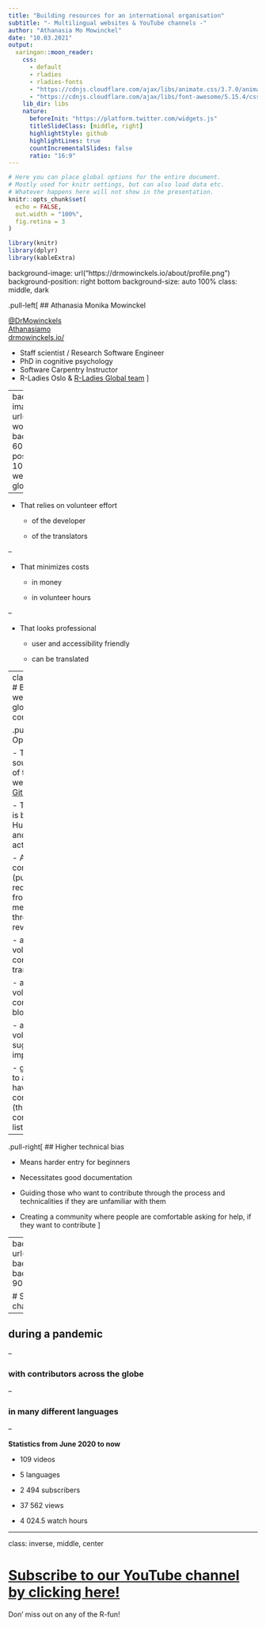 ```yaml
---
title: "Building resources for an international organisation"
subtitle: "- Multilingual websites & YouTube channels -"
author: "Athanasia Mo Mowinckel"
date: "10.03.2021"
output:
  xaringan::moon_reader:
    css: 
      - default
      - rladies
      - rladies-fonts
      - "https://cdnjs.cloudflare.com/ajax/libs/animate.css/3.7.0/animate.min.css"
      - "https://cdnjs.cloudflare.com/ajax/libs/font-awesome/5.15.4/css/all.min.css"
    lib_dir: libs
    nature:
      beforeInit: "https://platform.twitter.com/widgets.js"
      titleSlideClass: [middle, right]
      highlightStyle: github
      highlightLines: true
      countIncrementalSlides: false 
      ratio: "16:9"
---
```


```r
# Here you can place global options for the entire document.
# Mostly used for knitr settings, but can also load data etc.
# Whatever happens here will not show in the presentation.
knitr::opts_chunk$set(
  echo = FALSE,
  out.width = "100%",
  fig.retina = 3
)

library(knitr)
library(dplyr)
library(kableExtra)
```

background-image: url("https://drmowinckels.io/about/profile.png")
background-position: right bottom
background-size: auto 100%
class: middle, dark

.pull-left[
## Athanasia Monika Mowinckel

[<i class="fab fa-twitter fa-2x"></i> @DrMowinckels](https://twitter.com/DrMowinckels)   
[<i class="fab fa-github fa-2x" aria-hidden="true"></i> Athanasiamo](https://github.com/Athanasiamo)  
[<i class="fa fa-globe fa-2x" aria-hidden="true"></i> drmowinckels.io/](https://drmowinckels.io/)  

- Staff scientist / Research Software Engineer  
- PhD in cognitive psychology  
- Software Carpentry Instructor   
- R-Ladies Oslo & [R-Ladies Global team](www.rladies.org)
] 

---
background-image: url("img/chapters-world.png")
background-size: 60%
background-position: 85% 100%
# Building a website for a global community

--

- That relies on volunteer effort

  - of the developer

  - of the translators

--

- That minimizes costs

  - in money
  
  - in volunteer hours
  
--

- That looks professional
  
  - user and accessibility friendly
  
  - can be translated
  
---
class: inverse
# Building a website for a global community

.pull-left[
## Open-source

- The entire source code of the new website is on [GitHub](https://github.com/rladies/website)

- The website is built using Hugo, Netlify, and GitHub actions

- Allows contributions (pull-requests) from anyone, merged through code review

    - allows volunteers to contribute translations
    
    - allows volunteers to contribute blog posts
    
    - allows volunteers to suggest improvements
    
    - gives credit to all who have contributed (through contributors list)
]

--

.pull-right[
## Higher technical bias

- Means harder entry for beginners

- Necessitates good documentation 

- Guiding those who want to contribute through the process and technicalities if they are unfamiliar with them

- Creating a community where people are comfortable asking for help, if they want to contribute
]

---
background-image: url("img/youtube_home.png")
background-size: 50%
background-position: 90% 90%

# Setting up a YouTube channel

--

## during a pandemic

--

### with contributors across the globe

--

### in many different languages

--

**Statistics from June 2020 to now**

 - <i class="fab fa-youtube" aria-hidden="true"></i> 109 videos
 
 - <i class="fas fa-language" aria-hidden="true"></i> 5 languages
 
 - <i class="fa fa-users" aria-hidden="true"></i> 2 494 subscribers
 
 - <i class="fa fa-eye" aria-hidden="true"></i> 37 562 views
 
 - <i class="fa fa-clock" aria-hidden="true"></i> 4 024.5 watch hours


---

class: inverse, middle, center

# [Subscribe to our YouTube channel by clicking here!](https://www.youtube.com/rladies-global)
Don' miss out on any of the R-fun!



